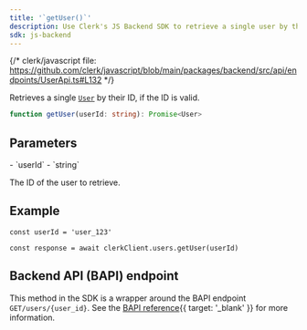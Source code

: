 ```yaml
---
title: '`getUser()`'
description: Use Clerk's JS Backend SDK to retrieve a single user by their ID.
sdk: js-backend
---
```


{/* clerk/javascript file: https://github.com/clerk/javascript/blob/main/packages/backend/src/api/endpoints/UserApi.ts#L132 */}

Retrieves a single [`User`](/docs/references/backend/types/backend-user) by their ID, if the ID is valid.

```ts
function getUser(userId: string): Promise<User>
```

## Parameters

<Properties>
  - `userId`
  - `string`

  The ID of the user to retrieve.
</Properties>

## Example

<Include src="_partials/backend/usage" />

```tsx
const userId = 'user_123'

const response = await clerkClient.users.getUser(userId)
```

## Backend API (BAPI) endpoint

This method in the SDK is a wrapper around the BAPI endpoint `GET/users/{user_id}`. See the [BAPI reference](/docs/reference/backend-api/tag/users/get/users/\{user_id}){{ target: '_blank' }} for more information.
